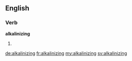 ==English==

===Verb===
'''alkalinizing'''
# {{present participle of|alkalinize}}

[[de:alkalinizing]]
[[fr:alkalinizing]]
[[my:alkalinizing]]
[[sv:alkalinizing]]